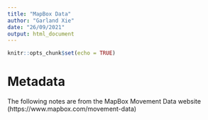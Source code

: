 ```yaml
---
title: "MapBox Data"
author: "Garland Xie"
date: "26/09/2021"
output: html_document
---
```


```r
knitr::opts_chunk$set(echo = TRUE)
```

# Metadata

The following notes are from the MapBox Movement Data website (https://www.mapbox.com/movement-data)
